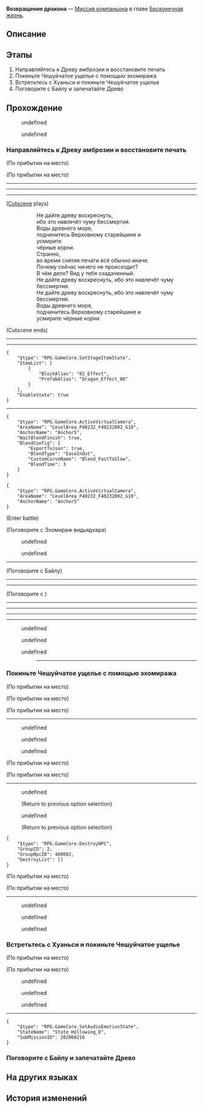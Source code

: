 {{Дополнить|Диалоги.}}
{{Миссия Инфобокс
|id              = 2020602
|Название        = 
|Изображение     = Миссия Освоения Возвращение дракона.png
|Тип             = Миссия компаньона
|События         = 
|Глава           = Бесконечная жизнь
|Условия         = 
|Персонажи       = Байлу; Дань Хэн; Искажённый голос; Ласковый женский голос; Первопроходец; Разозлённый голос; Старческий голос; Хуаньси; Цзин Юань
|СтартЛокация    = Чешуйчатое ущелье
|Мир             = Лофу Сяньчжоу
|Локации         = Чешуйчатое ущелье
|Предыдущая      = 
|Следующая       = 
|Награды         = Опыт Освоения*500; Звёздный нефрит*100; Путеводитель путешественника*3; Утраченный кристалл*3; Lifeless Blade*6; "Samudrartha"*1 { text = Samudrartha }; Кредиты*40 000
}}
'''Возвращение дракона''' — [[Миссия компаньона]] в главе [[Бесконечная жизнь]].

==Описание==
{{Описание|<!--официальное описание из Перекрёстка судеб-->}}

==Этапы==
# Направляйтесь к Древу амброзии и восстановите печать
# Покиньте Чешуйчатое ущелье с помощью эхомиража
# Встретьтесь с Хуаньси и покиньте Чешуйчатое ущелье
# Поговорите с Байлу и запечатайте Древо

==Прохождение==
{{Дополнить}}

:{{tx}}
<!--Unknown TalkSentence: 202063901-->
:{{Диалог|Стрелка}} undefined
:<!--Unknown TalkSentence: 202063903-->
:<!--Unknown TalkSentence: 202063904-->
:<!--Unknown TalkSentence: 202063905-->
:<!--Unknown TalkSentence: 202063906-->
::{{tx}}
:{{Диалог|Стрелка}} undefined
:<!--Unknown TalkSentence: 202063904-->
:<!--Unknown TalkSentence: 202063905-->
:<!--Unknown TalkSentence: 202063906-->
::{{tx}}
<!--Unknown TalkSentence: 202063904-->
<!--Unknown TalkSentence: 202063905-->
<!--Unknown TalkSentence: 202063906-->
:{{tx}}
{{Диалог Конец}}

===Направляйтесь к Древу амброзии и восстановите печать===
{{Описание миссии|локация=Чешуйчатое ущелье|Видьядхара Лофу обязаны запечатать Древо амброзии. Верховный старейшина видьядхара и тот, кто обладает силой предыдущего Верховного старейшины, должны вместе исполнить этот долг.<br />Дань Хэн сказал, что хочет передать свою силу Верховному старейшине Лофу, но разве силу можно просто так раздавать и возвращать, когда вздумается?}}
{{Диалог Начало}}
;(По прибытии на место)

;(По прибытии на место)
----
<!--Unknown TalkSentence: 202064001-->
<!--Unknown TalkSentence: 202064002-->
<!--Unknown TalkSentence: 202064003-->
<!--Unknown TalkSentence: 202064004-->
<!--Unknown TalkSentence: 202064005-->
<!--Unknown TalkSentence: 202064006-->
<!--Unknown TalkSentence: 202064007-->
<!--Unknown TalkSentence: 202064008-->
<!--Unknown TalkSentence: 202064009-->
<!--Unknown TalkSentence: 202064010-->
----
----
;([[#Gallery|Cutscene]] plays)
::Не дайте древу воскреснуть,
::ибо это навлечёт чуму бессмертия.
::Воды древнего моря,
::подчинитесь Верховному старейшине и
::усмирите
::чёрные корни.
::Странно,
::во время снятия печати всё обычно иначе.
::Почему сейчас ничего не происходит?
::В чём дело? Вид у тебя озадаченный.
::Не дайте древу воскреснуть, ибо это навлечёт чуму бессмертия.
::Не дайте древу воскреснуть, ибо это навлечёт чуму бессмертия.
::Воды древнего моря,
::подчинитесь Верховному старейшине и
::усмирите чёрные корни.
;(Cutscene ends)
----
:{{tx}}
----
<pre>{
	"$type": "RPG.GameCore.SetStageItemState",
	"ItemList": [
		{
			"BlockAlias": "02_Effect",
			"PrefabAlias": "Dragon_Effect_00"
		}
	],
	"EnableState": true
}</pre>
<!--Unknown TalkSentence: 202064201-->
<!--Unknown TalkSentence: 202064202-->
----
:<!--0.3-second delay-->
<pre>{
	"$type": "RPG.GameCore.ActiveVirtualCamera",
	"AreaName": "LevelArea_P40232_F40232002_G10",
	"AnchorName": "Anchor5",
	"WaitBlendFinish": true,
	"BlendConfig": {
		"ExportToJson": true,
		"BlendType": "EaseInOut",
		"CustomCurveName": "Blend_FastToSlow",
		"BlendTime": 3
	}
}</pre>
<!--Unknown TalkSentence: 202064203-->
<pre>{
	"$type": "RPG.GameCore.ActiveVirtualCamera",
	"AreaName": "LevelArea_P40232_F40232002_G10",
	"AnchorName": "Anchor5"
}</pre>
;(Enter battle)
::{{tx|Enemy list missing}}

;(Поговорите с Эхомираж видьядхара)
<!--Unknown TalkSentence: 202065201-->
<!--Unknown TalkSentence: 202065202-->
<!--Unknown TalkSentence: 202065203-->
<!--Unknown TalkSentence: 202065204-->
<!--Unknown TalkSentence: 202065205-->
<!--Unknown TalkSentence: 202065206-->
:{{Диалог|Стрелка}} undefined
:{{Диалог|Стрелка}} undefined
<!--Unknown TalkSentence: 202065208-->
<!--Unknown TalkSentence: 202065211-->
<!--Unknown TalkSentence: 202065212-->
<!--Unknown TalkSentence: 202065213-->
----

;(Поговорите с Байлу)
----
<!--Unknown TalkSentence: 202064901-->
<!--Unknown TalkSentence: 202064902-->
<!--Unknown TalkSentence: 202064903-->
<!--Unknown TalkSentence: 202064904-->
<!--Unknown TalkSentence: 202064905-->
<!--Unknown TalkSentence: 202064906-->
<!--Unknown TalkSentence: 202064907-->
<!--Unknown TalkSentence: 202064908-->
<!--Unknown TalkSentence: 202064909-->
<!--Unknown TalkSentence: 202064910-->
<!--Unknown TalkSentence: 202064911-->
<!--Unknown TalkSentence: 202064912-->
<!--Unknown TalkSentence: 202064913-->
<!--Unknown TalkSentence: 202064914-->
----

;(Поговорите с )
----
<!--Unknown TalkSentence: 202064901-->
<!--Unknown TalkSentence: 202064902-->
<!--Unknown TalkSentence: 202064903-->
<!--Unknown TalkSentence: 202064904-->
<!--Unknown TalkSentence: 202064905-->
<!--Unknown TalkSentence: 202064906-->
<!--Unknown TalkSentence: 202064907-->
<!--Unknown TalkSentence: 202064908-->
<!--Unknown TalkSentence: 202064909-->
<!--Unknown TalkSentence: 202064910-->
<!--Unknown TalkSentence: 202064911-->
<!--Unknown TalkSentence: 202064912-->
<!--Unknown TalkSentence: 202064913-->
<!--Unknown TalkSentence: 202064914-->
----
----
----
<!--Unknown TalkSentence: 202064301-->
<!--Unknown TalkSentence: 202064302-->
<!--Unknown TalkSentence: 202064303-->
:{{Диалог|Стрелка}} undefined
::<!--0.3-second delay-->
:<!--Unknown TalkSentence: 202064305-->
:{{Диалог|Стрелка}} undefined
::<!--0.3-second delay-->
:<!--Unknown TalkSentence: 202064307-->
:{{Диалог|Стрелка}} undefined
::<!--0.3-second delay-->
:<!--Unknown TalkSentence: 202064309-->
::----
{{Диалог Конец}}

===Покиньте Чешуйчатое ущелье с помощью эхомиража===
{{Описание миссии|локация=Чешуйчатое ущелье|Наёмники видьядхара скрывались от вас с помощью облачных гимнов, и затем напали. Как опытный воин, Дань Хэн более чем способен постоять за себя, но Байлу - совсем другое дело, и ей понадобится ваша защита!<br />Эхомиражи видьядхара отвечают как Дань Хэну, так и Байлу. Послушайте, что они говорят, и, возможно, это поможет вам понять, что произошло много лет назад.}}
{{Диалог Начало}}
;(По прибытии на место)

;(По прибытии на место)
<!--Unknown TalkSentence: 202064310-->
<!--Unknown TalkSentence: 202064311-->

;(По прибытии на место)
----
<!--Unknown TalkSentence: 202064401-->
<!--Unknown TalkSentence: 202064402-->
:{{Диалог|Стрелка}} undefined
:{{Диалог|Стрелка}} undefined
:{{Диалог|Стрелка}} undefined
;(По прибытии на место)

;(По прибытии на место)
----
<!--Unknown TalkSentence: 202064501-->
<!--Unknown TalkSentence: 202064502-->
<!--Unknown TalkSentence: 202064503-->
<!--Unknown TalkSentence: 202064504-->
:{{Диалог|Стрелка}} undefined
:<!--Unknown TalkSentence: 202064506-->
:<!--Unknown TalkSentence: 202064509-->
:<!--Unknown TalkSentence: 202064510-->
:<!--Unknown TalkSentence: 202064511-->
:<!--Unknown TalkSentence: 202064512-->
:;(Return to previous option selection)
:{{Диалог|Стрелка}} undefined
:<!--Unknown TalkSentence: 202064508-->
:<!--Unknown TalkSentence: 202064509-->
:<!--Unknown TalkSentence: 202064510-->
:<!--Unknown TalkSentence: 202064511-->
:<!--Unknown TalkSentence: 202064512-->
:;(Return to previous option selection)
<pre>{
	"$type": "RPG.GameCore.DestroyNPC",
	"GroupID": 2,
	"GroupNpcID": 400002,
	"DestroyList": []
}</pre>
:<!--1-second delay-->
;(По прибытии на место)

;(По прибытии на место)
----
<!--Unknown TalkSentence: 202064601-->
<!--Unknown TalkSentence: 202064602-->
<!--Unknown TalkSentence: 202064603-->
<!--Unknown TalkSentence: 202064604-->
<!--Unknown TalkSentence: 202064605-->
<!--Unknown TalkSentence: 202064606-->
:{{Диалог|Стрелка}} undefined
:{{Диалог|Стрелка}} undefined
:{{Диалог|Стрелка}} undefined
{{Диалог Конец}}

===Встретьтесь с Хуаньси и покиньте Чешуйчатое ущелье===
{{Описание миссии|локация=Чешуйчатое ущелье|Вы вот-вот прибудете к Монументу драконьего ливня. Если всё пойдёт как задумано, наёмники не смогут незаметно атаковать. Конечно, может произойти и то, что не задумывалось.<br />Тем не менее, даже если что-то случится, это не так уж важно. Дань Хэн всегда надёжен, на него можно положиться.}}
{{Диалог Начало}}
;(По прибытии на место)

;(По прибытии на место)
<!--Unknown TalkSentence: 202064701-->
<!--Unknown TalkSentence: 202064702-->
:{{Диалог|Стрелка}} undefined
:{{Диалог|Стрелка}} undefined
:{{Диалог|Стрелка}} undefined
----
<!--Unknown TalkSentence: 202064801-->
<!--Unknown TalkSentence: 202064802-->
<!--Unknown TalkSentence: 202064803-->
<!--Unknown TalkSentence: 202064804-->
<!--Unknown TalkSentence: 202064805-->
<!--Unknown TalkSentence: 202064806-->
:{{Чёрный экран|undefined}}
<pre>{
	"$type": "RPG.GameCore.SetAudioEmotionState",
	"StateName": "State_Hollowing_D",
	"SubMissionID": 202060216
}</pre>
<!--Unknown TalkSentence: 202064808-->
<!--Unknown TalkSentence: 202064809-->
:<!--0.5-second delay-->
<!--Unknown TalkSentence: 202064810-->
<!--Unknown TalkSentence: 202064811-->
<!--Unknown TalkSentence: 202064812-->
:{{Чёрный экран|undefined}}
{{Диалог Конец}}

===Поговорите с Байлу и запечатайте Древо===
{{Описание миссии|локация=Чешуйчатое ущелье|Даже личная служанка следила за ней, кому же теперь может доверять Байлу? Она хочет поговорить с Дань Хэном. Возможно, чтобы привести мысли в порядок или поделиться идеей...<br />Если бы не наёмники, они бы давно уже пообщались. Что ж, лучшего момента может не представиться.}}
{{Диалог Начало}}
{{Диалог Конец}}

==На других языках==
{{На других языках
|en   = The Dragon Returns Home
|zhs  = 龙返其乡
|zht  = 龍返其鄉
|ja   = 龍、其の郷に帰りて
|ko   = 용의 귀향
|es   = El dragón vuelve a su hogar
|fr   = Le retour du dragon
|ru   = Возвращение дракона
|th   = มังกรคืนถิ่น
|vi   = Rồng Hồi Hương
|de   = Der Drache kehrt heim
|id   = Sang Naga Kembali
|pt   = O Dragão Retorna ao Lar
}}

==История изменений==
{{История изменений|2.7}}
